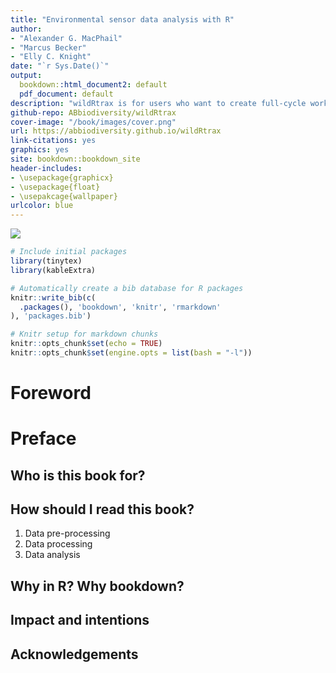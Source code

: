 ```yaml
---
title: "Environmental sensor data analysis with R"
author: 
- "Alexander G. MacPhail"
- "Marcus Becker"
- "Elly C. Knight"
date: "`r Sys.Date()`"
output:
  bookdown::html_document2: default
  pdf_document: default
description: "wildRtrax is for users who want to create full-cycle work flows for their environmental sensor data from either autonomous recording units (ARUs) or remote camera traps"
github-repo: ABbiodiversity/wildRtrax
cover-image: "/book/images/cover.png"
url: https://abbiodiversity.github.io/wildRtrax
link-citations: yes
graphics: yes
site: bookdown::bookdown_site
header-includes:
- \usepackage{graphicx}
- \usepackage{float}
- \usepakcage{wallpaper}
urlcolor: blue
---
```


![](images/cover.png)

```r
# Include initial packages
library(tinytex)
library(kableExtra)

# Automatically create a bib database for R packages
knitr::write_bib(c(
  .packages(), 'bookdown', 'knitr', 'rmarkdown'
), 'packages.bib')
```

```r
# Knitr setup for markdown chunks
knitr::opts_chunk$set(echo = TRUE)
knitr::opts_chunk$set(engine.opts = list(bash = "-l"))
```

# Foreword {-}


# Preface {-}

## Who is this book for?



## How should I read this book?

1. Data pre-processing
2. Data processing
3. Data analysis

## Why in R? Why bookdown?



## Impact and intentions



## Acknowledgements


